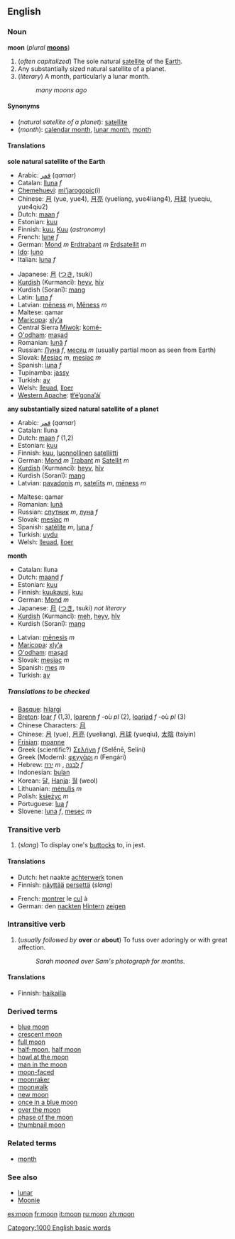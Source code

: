 {{wikipedia}}
==English==
===Noun===
'''moon''' (''plural'' '''[[moons]]''')

#<!--DefA-->(''often capitalized'') The sole natural [[satellite]] of the [[Earth]].
#<!--DefB-->Any substantially sized natural satellite of a planet.
#<!--DefC-->(''literary'') A month, particularly a lunar month.
#:''many moons ago''

====Synonyms====
*<!--DefA-->(''natural satellite of a planet''): [[satellite]]
*<!--DefC-->(''month''): [[calendar month]], [[lunar month]], [[month]]

====Translations====

<!--DefA-->'''sole natural satellite of the Earth'''
{{top}}
*Arabic: [[قمر]] (''qamar'')
*Catalan: [[lluna]] ''f''
*[[Chemehuevi]]: [[mi'jarogopic]](i)
*Chinese: [[月]] (yue, yue4), [[月亮]] (yueliang, yue4liang4), [[月球]] (yueqiu, yue4qiu2)
*Dutch: [[maan]] ''f''
*Estonian: [[kuu]]
*Finnish: [[kuu#Finnish|kuu]], [[Kuu#Finnish|Kuu]] (''astronomy'')
*French: [[lune]] ''f''
*German: [[Mond]] ''m'' [[Erdtrabant]] ''m'' [[Erdsatellit]] ''m''
*[[Ido]]: [[luno]]
*Italian: [[luna#Italian|luna]] ''f''
{{mid}}
*Japanese: [[月]] ([[つき]], tsuki)
*[[Kurdish]] (Kurmancî): [[heyv]], [[hîv]] 
*Kurdish (Soranî): [[mang]]
*Latin: [[luna#Latin|luna]] ''f''
*Latvian: [[mēness]] ''m'', [[Mēness]] ''m''
*Maltese: qamar
*[[Maricopa]]: [[xlyʼa]]
*Central Sierra [[Miwok]]: [[komé-]]
*[[O'odham]]: [[maṣad]]
*Romanian: [[lună]] ''f''
*Russian: [[Луна]] ''f'', [[месяц]] ''m'' (usually partial moon as seen from Earth)
*Slovak: [[Mesiac]] ''m'', [[mesiac]] ''m''
*Spanish: [[luna#Spanish|luna]] ''f''
*Tupinamba: [[jassy]]
*Turkish: [[ay#Turkish|ay]]
*Welsh: [[lleuad]], [[lloer]]
*[[Western Apache]]: [[tłʼéʼgonaʼáí]]
{{bottom}}

<!--DefB-->'''any substantially sized natural satellite of a planet'''
{{top}}
*Arabic: [[قمر]] (''qamar'')
*Catalan: lluna
*Dutch: [[maan]] ''f'' (1,2)
*Estonian: [[kuu]]
*Finnish: [[kuu#Finnish|kuu]], [[luonnollinen]] [[satelliitti]]
*German: [[Mond]] ''m'' [[Trabant]] ''m'' [[Satellit]] ''m''
*[[Kurdish]] (Kurmancî): [[heyv]], [[hîv]] 
*Kurdish (Soranî): [[mang]]
*Latvian: [[pavadonis]] ''m'', [[satelīts]] ''m'', [[mēness]] ''m''
{{mid}}
*Maltese: qamar
*Romanian: [[lună]]
*Russian: [[спутник]] ''m'', [[луна]] ''f''
*Slovak: [[mesiac]] ''m''
*Spanish: [[satélite]] ''m'', [[luna#Spanish|luna]] ''f''
*Turkish: [[uydu]]
*Welsh: [[lleuad]], [[lloer]]
{{bottom}}

<!--DefC-->'''month'''
<!--Note: put LITERARY translations here, where these exist-->
{{top}}
*Catalan: lluna
*Dutch: [[maand]] ''f''
*Estonian: [[kuu]]
*Finnish: [[kuukausi]], [[kuu#Finnish|kuu]]
*German: [[Mond]] ''m''
*Japanese: [[月]] ([[つき]], tsuki) ''not literary''
*[[Kurdish]] (Kurmancî): [[meh]], [[heyv]], [[hîv]] 
*Kurdish (Soranî): [[mang]]
{{mid}}
*Latvian: [[mēnesis]] ''m''
*[[Maricopa]]: [[xlyʼa]]
*[[O'odham]]: [[maṣad]]
*Slovak: [[mesiac]] ''m''
*Spanish: [[mes#Spanish|mes]] ''m''
*Turkish: [[ay]]
{{bottom}}

=====Translations to be checked=====
<!--Remove this section once all of the translations below have been moved into the tables above.-->
{{checktrans}}

*[[Basque]]: [[hilargi]]
*[[Breton]]: [[loar]] ''f'' (1,3), [[loarenn]] ''f'' -où ''pl'' (2), [[loariad]] ''f'' -où ''pl'' (3)
*Chinese Characters: [[月]]
*Chinese: [[月]] (yue), [[月亮]] (yueliang), [[月球]] (yueqiu), [[太陰]] (taiyin)
*[[Frisian]]: [[moanne]]
*Greek (scientific?) [[Σελήνη]] ''f'' (Selḗnē, Selíni)
*Greek (Modern): [[φεγγάρι]] ''n'' (Fengári)
*Hebrew: [[ירח]] ''m'' , [[לבנה]] ''f''
*Indonesian: [[bulan]]
*Korean: [[달]], [[Hanja]]: [[월]] (weol)
*Lithuanian: [[mėnulis]] ''m''
*Polish: [[księżyc]] ''m''
*Portuguese: [[lua]] ''f''
*Slovene: [[luna]] ''f'', [[mesec]] ''m''

===Transitive verb===
{{en-infl-reg-consonant|moon||}}

#<!--DefD-->(''slang'') To display one's [[buttock]]s to, in jest.

====Translations====
<!--DefD-->
<!--Add SLANG terms to this table, where these exist-->
{{top}}
*Dutch: het naakte [[achterwerk]] tonen
*Finnish: [[näyttää]] [[perse]]ttä (''slang'')
{{mid}}
*French: [[montrer]] le [[cul]] à
*German: den [[nackt]]en [[Hintern]] [[zeigen]]
{{bottom}}

===Intransitive verb===
{{en-infl-reg-consonant|moon||}}

#<!--DefE-->(''usually followed by'' '''over''' ''or'' '''about''') To fuss over adoringly or with great affection.
#:''Sarah mooned over Sam's photograph for months.''

====Translations====
<!--DefE-->
{{top}}
*Finnish: [[haikailla]]
{{mid}}
{{bottom}}

===Derived terms===
*[[blue moon]]
*[[crescent moon]]
*[[full moon]]
*[[half-moon]], [[half moon]]
*[[howl at the moon]]
*[[man in the moon]]
*[[moon-faced]]
*[[moonraker]]
*[[moonwalk]]
*[[new moon]]
*[[once in a blue moon]]
*[[over the moon]]
*[[phase of the moon]]
*[[thumbnail moon]]

===Related terms===
*[[month]]<!--has a related etymology-->

===See also===
*[[lunar]]
*[[Moonie]]<!--etymologically unrelated-->

[[Category:1000 English basic words]]

[[es:moon]]
[[fr:moon]]
[[it:moon]]
[[ru:moon]]
[[zh:moon]]